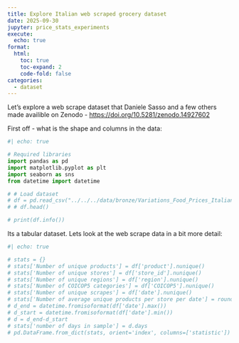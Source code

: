 ```yaml
---
title: Explore Italian web scraped grocery dataset
date: 2025-09-30
jupyter: price_stats_experiments
execute:
  echo: true
format:
  html:
    toc: true
    toc-expand: 2
    code-fold: false
categories:
  - dataset
---
```


Let's explore a web scrape dataset that Daniele Sasso  and a few others made availible on Zenodo - [https://doi.org/10.5281/zenodo.14927602](https://doi.org/10.5281/zenodo.14927602)

First off - what is the shape and columns in the data:
```python
#| echo: true

# Required libraries
import pandas as pd
import matplotlib.pyplot as plt
import seaborn as sns
from datetime import datetime

# # Load dataset
# df = pd.read_csv("../../../data/bronze/Variations_Food_Prices_Italian_Supermarkets_raw.csv")
# # df.head()

# print(df.info())
```

Its a tabular dataset. Lets look at the web scrape data in a bit more detail:

```python
#| echo: true

# stats = {}
# stats['Number of unique products'] = df['product'].nunique()
# stats['Number of unique stores'] = df['store_id'].nunique()
# stats['Number of unique regions'] = df['region'].nunique()
# stats['Number of COICOP5 categories'] = df['COICOP5'].nunique()
# stats['Number of unique scrapes'] = df['date'].nunique()
# stats['Number of average unique products per store per date'] = round(df.groupby(["date", "store_id"])["product_id"].nunique().reset_index()['product_id'].mean(),1)
# d_end = datetime.fromisoformat(df['date'].max())
# d_start = datetime.fromisoformat(df['date'].min())
# d = d_end-d_start
# stats['number of days in sample'] = d.days
# pd.DataFrame.from_dict(stats, orient='index', columns=['statistic'])
```